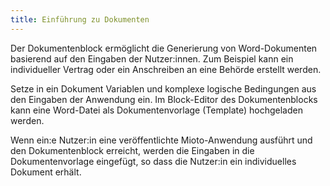 ```yaml
---
title: Einführung zu Dokumenten
---
```


Der Dokumentenblock ermöglicht die Generierung von Word-Dokumenten basierend auf den Eingaben der Nutzer\:innen. Zum Beispiel kann ein individueller Vertrag oder ein Anschreiben an eine Behörde erstellt werden.

Setze in ein Dokument Variablen und komplexe logische Bedingungen aus den Eingaben der Anwendung ein. Im Block-Editor des Dokumentenblocks kann eine Word-Datei als Dokumentenvorlage (Template) hochgeladen werden.

Wenn ein\:e Nutzer\:in eine veröffentlichte Mioto-Anwendung ausführt und den Dokumentenblock erreicht, werden die Eingaben in die Dokumentenvorlage eingefügt, so dass die Nutzer\:in ein individuelles Dokument erhält.
